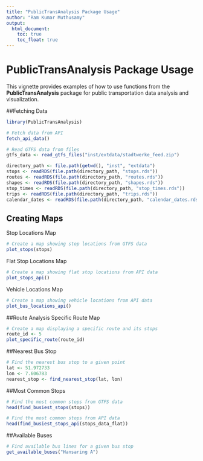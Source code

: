 ---
title: "PublicTransAnalysis Package Usage"
author: "Ram Kumar Muthusamy"
output: 
  html_document:
    toc: true
    toc_float: true
---

# PublicTransAnalysis Package Usage

This vignette provides examples of how to use functions from the **PublicTransAnalysis** package for public transportation data analysis and visualization.



##Fetching Data

```{r}
library(PublicTransAnalysis)

# Fetch data from API
fetch_api_data()

# Read GTFS data from files
gtfs_data <- read_gtfs_files("inst/extdata/stadtwerke_feed.zip")

directory_path <- file.path(getwd(), "inst", "extdata")
stops <- readRDS(file.path(directory_path, "stops.rds"))
routes <- readRDS(file.path(directory_path, "routes.rds"))
shapes <- readRDS(file.path(directory_path, "shapes.rds"))
stop_times <- readRDS(file.path(directory_path, "stop_times.rds"))
trips <- readRDS(file.path(directory_path, "trips.rds"))
calendar_dates <- readRDS(file.path(directory_path, "calendar_dates.rds"))


```

##  Creating Maps
Stop Locations Map
```{r}
# Create a map showing stop locations from GTFS data
plot_stops(stops)

```


Flat Stop Locations Map
```{r}
# Create a map showing flat stop locations from API data
plot_stops_api()

```
Vehicle Locations Map
```{r}
# Create a map showing vehicle locations from API data
plot_bus_locations_api()

```

##Route Analysis
Specific Route Map
```{r}
# Create a map displaying a specific route and its stops
route_id <- 5
plot_specific_route(route_id)

```
##Nearest Bus Stop

```{r}
# Find the nearest bus stop to a given point
lat <- 51.972733
lon <- 7.606783
nearest_stop <- find_nearest_stop(lat, lon)

```

##Most Common Stops

```{r}
# Find the most common stops from GTFS data
head(find_busiest_stops(stops))

```


```{r}
# Find the most common stops from API data
head(find_busiest_stops_api(stops_data_flat))

```
##Available Buses

```{r}
# Find available bus lines for a given bus stop
get_available_buses("Hansaring A")

```

